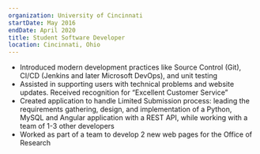 ```yaml
---
organization: University of Cincinnati
startDate: May 2016
endDate: April 2020
title: Student Software Developer
location: Cincinnati, Ohio
---
```


- Introduced modern development practices like Source Control (Git), CI/CD (Jenkins and later Microsoft DevOps), and unit testing
- Assisted in supporting users with technical problems and website updates. Received recognition for “Excellent Customer Service”
- Created application to handle Limited Submission process: leading the requirements gathering, design, and implementation of a Python, MySQL and Angular application with a REST API, while working with a team of 1-3 other developers
- Worked as part of a team to develop 2 new web pages for the Office of Research
